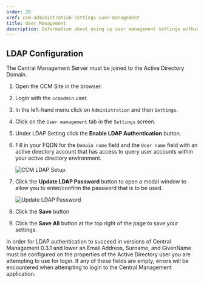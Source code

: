 ```yaml
---
order: 20
xref: ccm-administration-settings-user-management
title: User Management
description: Information about using up user management settings within the Administration Settings screen
---
```


## LDAP Configuration

<Callout type="info">
    The Central Management Server must be joined to the Active Directory Domain.
</Callout>

1. Open the CCM Site in the browser.
1. Login with the `ccmadmin` user.
1. In the left-hand menu click on `Administration` and then `Settings`.
1. Click on the `User management` tab in the `Settings` screen.
1. Under LDAP Setting click the **Enable LDAP Authentication** button.
1. Fill in your FQDN for the `Domain name` field and the `User name` field with an active directory account that has access to query user accounts within your active directory environment.

    ![CCM LDAP Setup](/images/ccm-playwright/administration/settings/user-management-checkbox-enable-ldap.png)

1. Click the **Update LDAP Password** button to open a modal window to allow you to enter/confirm the password that is to be used.

    ![Update LDAP Password](/images/ccm-playwright/administration/settings/user-management-modal-ldap-password.png)

1. Click the **Save** button
1. Click the **Save All** button at the top right of the page to save your settings.

<Callout type="info">
    In order for LDAP authentication to succeed in versions of Central Management 0.3.1 and lower
    an Email Address, Surname, and GivenName must be configured on the properties of the Active Directory user you are
    attempting to use for login. If any of these fields are empty, errors will be encountered when attempting to login
    to the Central Management application.
</Callout>